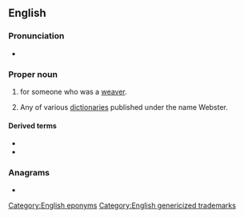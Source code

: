 {{selfref|For the guide to Webster's dictionaries in Wiktionary, see [[Wiktionary:Webster]].}}
{{also|webster}}
==English==
{{wikipedia}}

===Pronunciation===
* {{IPA|/ˈwɛbstɚ/|lang=en}}

===Proper noun===
{{en-proper noun|s}}

# {{surname|A=An English occupational|from=occupations|dot=}} for someone who was a [[weaver]].
# Any of various [[dictionary|dictionaries]] published under the name Webster.

====Derived terms====
* {{l|en|Webster County}}
* {{l|en|Webster Parish}}

===Anagrams===
* {{anagrams|en|bestrew|brewest}}

[[Category:English eponyms]]
[[Category:English genericized trademarks]]